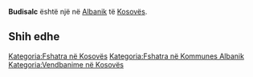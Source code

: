 {{Fshat në 
 | Emri                = Budisalc
 | EmriAlt                = 
 | NAME_SHORT_FORM=      
 | NAME_GENERIC=      
 | NAME_SORT_NAME_RO=      BUDISALC
 | FULL_NAME_RO = Budisalc
 | FULL_NAME_ND_RO=Budisalc
 | SORT_NAME_RG=BUDISALC
 | FULL_NAME_RG=Budisalc
 | FULL_NAME_ND_RG=Budisalc
 | SRP_NAME_SHORT_FORM=      
 | SRP_NAME_GENERIC=      
 | SRP_NAME_SORT_NAME_RO=      
 | SRP_FULL_NAME_RO = 
 | SRP_FULL_NAME_ND_RO=
 | SRP_SORT_NAME_RG=
 | SRP_FULL_NAME_RG=
 | SRP_FULL_NAME_ND_RG=
 | Emri (Rasa dhanore) = 
 | Figura              = 
 | Shteti              = Kosovo
 | Komuna              = Albanik
 | Kodi postar         = 
 | Sipërfaqja          = 

 | Popullsia           = 

 | Regj. i popullsisë  = 
 | Dend. e popullsisë  = 
 | Faqja zyrtare       = 
 <!--- Koordinatat ----> 
 | Gjerësia            = 42.666389
 | Gjatësia            = 20.495556
 | Lartësia            = 
}}
'''Budisalc''' është një [[]] në [[Albanik]] të [[Kosovës]].

<!-- == Gjeografia == -->
<!-- == Historia == -->
<!-- == Demografia == -->
== Shih edhe ==
{{Komuna Albanik}}
{{Kosovo-Administrata-Cung}}

[[Kategoria:Fshatra në Kosovës]]
[[Kategoria:Fshatra në Kommunes Albanik]]
[[Kategoria:Vendbanime në Kosovës]]